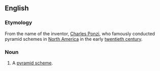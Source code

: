 ==English==
===Etymology===
From the name of the inventor, [[w:Charles Ponzi|Charles Ponzi]], who famously conducted pyramid schemes in [[North America]] in the early [[twentieth century]].

===Noun===
{{en-noun|[[Ponzi]] [[scheme]]}}

#A [[pyramid scheme]].
<!--Any pyramid scheme, or a particular kind?-->
<!--Is Ponzi capitalised?-->